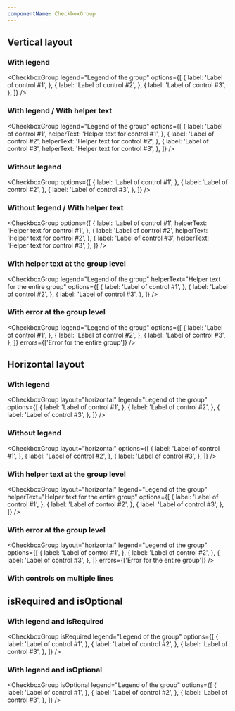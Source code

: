 ```yaml
---
componentName: CheckboxGroup
---
```


## Vertical layout

### With legend

<CheckboxGroup
	legend="Legend of the group"
	options={[
		{
			label: 'Label of control #1',
		},
		{
			label: 'Label of control #2',
		},
		{
			label: 'Label of control #3',
		},
	]}
/>

### With legend / With helper text

<CheckboxGroup
	legend="Legend of the group"
	options={[
		{
			label: 'Label of control #1',
			helperText: 'Helper text for control #1',
		},
		{
			label: 'Label of control #2',
			helperText: 'Helper text for control #2',
		},
		{
			label: 'Label of control #3',
			helperText: 'Helper text for control #3',
		},
	]}
/>

### Without legend

<CheckboxGroup
	options={[
		{
			label: 'Label of control #1',
		},
		{
			label: 'Label of control #2',
		},
		{
			label: 'Label of control #3',
		},
	]}
/>

### Without legend / With helper text

<CheckboxGroup
	options={[
		{
			label: 'Label of control #1',
			helperText: 'Helper text for control #1',
		},
		{
			label: 'Label of control #2',
			helperText: 'Helper text for control #2',
		},
		{
			label: 'Label of control #3',
			helperText: 'Helper text for control #3',
		},
	]}
/>

### With helper text at the group level

<CheckboxGroup
	legend="Legend of the group"
	helperText="Helper text for the entire group"
	options={[
		{
			label: 'Label of control #1',
		},
		{
			label: 'Label of control #2',
		},
		{
			label: 'Label of control #3',
		},
	]}
/>

### With error at the group level

<CheckboxGroup
	legend="Legend of the group"
	options={[
		{
			label: 'Label of control #1',
		},
		{
			label: 'Label of control #2',
		},
		{
			label: 'Label of control #3',
		},
	]}
	errors={['Error for the entire group']}
/>

## Horizontal layout

### With legend

<CheckboxGroup
	layout="horizontal"
	legend="Legend of the group"
	options={[
		{
			label: 'Label of control #1',
		},
		{
			label: 'Label of control #2',
		},
		{
			label: 'Label of control #3',
		},
	]}
/>

### Without legend

<CheckboxGroup
	layout="horizontal"
	options={[
		{
			label: 'Label of control #1',
		},
		{
			label: 'Label of control #2',
		},
		{
			label: 'Label of control #3',
		},
	]}
/>

### With helper text at the group level

<CheckboxGroup
	layout="horizontal"
	legend="Legend of the group"
	helperText="Helper text for the entire group"
	options={[
		{
			label: 'Label of control #1',
		},
		{
			label: 'Label of control #2',
		},
		{
			label: 'Label of control #3',
		},
	]}
/>

### With error at the group level

<CheckboxGroup
	layout="horizontal"
	legend="Legend of the group"
	options={[
		{
			label: 'Label of control #1',
		},
		{
			label: 'Label of control #2',
		},
		{
			label: 'Label of control #3',
		},
	]}
	errors={['Error for the entire group']}
/>

### With controls on multiple lines

<div style={{ maxWidth: 450 }}>
	<CheckboxGroup
		layout="horizontal"
		legend="Legend of the group"
		options={[
			{ label: 'Sit amet' },
			{ label: 'Consectetur adipiscing' },
			{ label: 'Elit' },
			{ label: 'Pellentesque erat' },
			{ label: 'Lacinia' },
			{ label: 'At magna' },
		]}
	/>
</div>

## isRequired and isOptional

### With legend and isRequired

<CheckboxGroup
	isRequired
	legend="Legend of the group"
	options={[
		{
			label: 'Label of control #1',
		},
		{
			label: 'Label of control #2',
		},
		{
			label: 'Label of control #3',
		},
	]}
/>

### With legend and isOptional

<CheckboxGroup
	isOptional
	legend="Legend of the group"
	options={[
		{
			label: 'Label of control #1',
		},
		{
			label: 'Label of control #2',
		},
		{
			label: 'Label of control #3',
		},
	]}
/>
